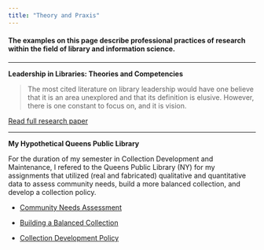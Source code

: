 ```yaml
---
title: "Theory and Praxis"
---
```


#### **The examples on this page describe professional practices of research within the field of library and information science.**

------------------------------------------------------------------------

**Leadership in Libraries: Theories and Competencies**

> The most cited literature on library leadership would have one believe that it is an area unexplored and that its definition is elusive. However, there is one constant to focus on, and it is vision.

[Read full research paper](img/leadership%20in%20libraries.pdf){target="_blank"}

------------------------------------------------------------------------

**My Hypothetical Queens Public Library**

For the duration of my semester in Collection Development and Maintenance, I refered to the Queens Public Library (NY) for my assignments that utilized (real and fabricated) qualitative and quantitative data to assess community needs, build a more balanced collection, and develop a collection policy.

-   [Community Needs Assessment](img/community_needs_assessment.pdf){target="_blank"}

-   [Building a Balanced Collection](img/building_a_balanced_collection.pdf){target="_blank"}

-   [Collection Development Policy](img/collection_policy.pdf){target="_blank"}
